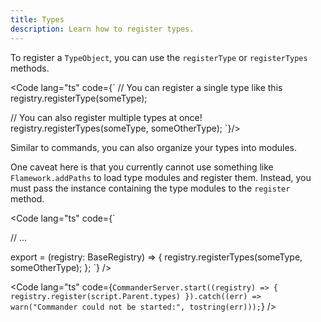 ```yaml
---
title: Types
description: Learn how to register types.
---
```



To register a `TypeObject`, you can use the `registerType` or `registerTypes` methods.

<Code lang="ts" code={`
// You can register a single type like this
registry.registerType(someType);

// You can also register multiple types at once!
registry.registerTypes(someType, someOtherType);
`}/>

Similar to commands, you can also organize your types into modules.

One caveat here is that you currently cannot use something like `Flamework.addPaths`
to load type modules and register them. Instead, you must pass the instance
containing the type modules to the `register` method.

<Code lang="ts" code={`

// ...

export = (registry: BaseRegistry) => {
    registry.registerTypes(someType, someOtherType);
};
`} />

<Code lang="ts" code={`
CommanderServer.start((registry) => {
    registry.register(script.Parent.types)
}).catch((err) => warn("Commander could not be started:", tostring(err)));
`} />